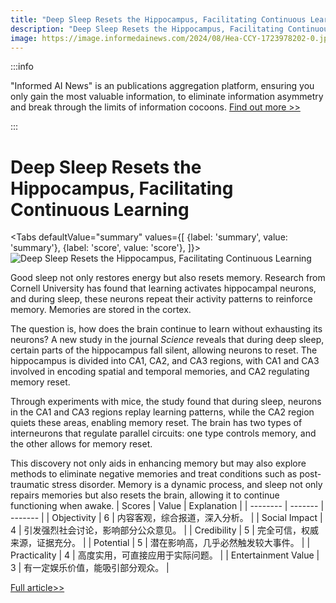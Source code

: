 ```yaml
---
title: "Deep Sleep Resets the Hippocampus, Facilitating Continuous Learning"
description: "Deep Sleep Resets the Hippocampus, Facilitating Continuous Learning"
image: https://image.informedainews.com/2024/08/Hea-CCY-1723978202-0.jpg
---
```



:::info

"Informed AI News" is an publications aggregation platform, ensuring you only gain the most valuable information, to eliminate information asymmetry and break through the limits of information cocoons.  [Find out more >>](/)

:::

# Deep Sleep Resets the Hippocampus, Facilitating Continuous Learning


<Tabs
	defaultValue="summary"
	values={[
	{label: 'summary', value: 'summary'},
	{label: 'score', value: 'score'},
]}>
<TabItem value="summary">
<img
  src="https://image.informedainews.com/2024/08/Hea-CCY-1723978202-0.jpg"
  alt="Deep Sleep Resets the Hippocampus, Facilitating Continuous Learning"
/>



Good sleep not only restores energy but also resets memory. Research from Cornell University has found that learning activates hippocampal neurons, and during sleep, these neurons repeat their activity patterns to reinforce memory. Memories are stored in the cortex.

The question is, how does the brain continue to learn without exhausting its neurons? A new study in the journal _Science_ reveals that during deep sleep, certain parts of the hippocampus fall silent, allowing neurons to reset. The hippocampus is divided into CA1, CA2, and CA3 regions, with CA1 and CA3 involved in encoding spatial and temporal memories, and CA2 regulating memory reset.

Through experiments with mice, the study found that during sleep, neurons in the CA1 and CA3 regions replay learning patterns, while the CA2 region quiets these areas, enabling memory reset. The brain has two types of interneurons that regulate parallel circuits: one type controls memory, and the other allows for memory reset.

This discovery not only aids in enhancing memory but may also explore methods to eliminate negative memories and treat conditions such as post-traumatic stress disorder. Memory is a dynamic process, and sleep not only repairs memories but also resets the brain, allowing it to continue functioning when awake.
</TabItem>
<TabItem value="score">
	| Scores     | Value   | Explanation |
	| -------- | ------- | ------- |
	| Objectivity  | 6    | 内容客观，综合报道，深入分析。    |
	| Social Impact | 4     | 引发强烈社会讨论，影响部分公众意见。    |
	| Credibility    | 5    | 完全可信，权威来源，证据充分。    |
	| Potential    | 5    | 潜在影响高，几乎必然触发较大事件。    |
	| Practicality    | 4    | 高度实用，可直接应用于实际问题。    |
	| Entertainment Value    | 3    | 有一定娱乐价值，能吸引部分观众。    |
</TabItem>
</Tabs>

[Full article>>](https://www.cnbeta.com.tw/articles/science/1442526.htm)
